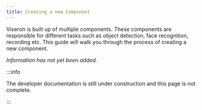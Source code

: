 ```yaml
---
title: Creating a new Component
---
```


Viseron is built up of multiple components. These components are responsible for different tasks such as object detection, face recognition, recording etc.
This guide will walk you through the process of creating a new component.

_Information has not yet been added._

:::info

The developer documentation is still under construction and this page is not complete.

:::
